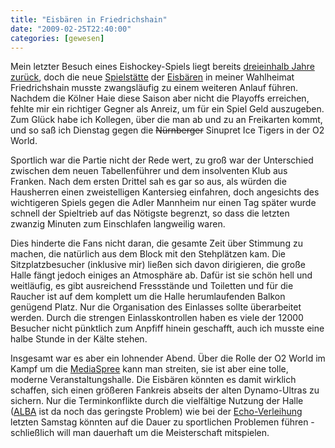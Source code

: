 ```yaml
---
title: "Eisbären in Friedrichshain"
date: "2009-02-25T22:40:00"
categories: [gewesen]
---
```


Mein letzter Besuch eines Eishockey-Spiels liegt bereits [dreieinhalb Jahre zurück](/blog/2005/09/10/krefelder-pinguine-vs-kolner-haie/), doch die neue [Spielstätte](http://www.o2world.de/) der [Eisbären](http://www.eisbaeren.de/) in meiner Wahlheimat Friedrichshain musste zwangsläufig zu einem weiteren Anlauf führen. Nachdem die Kölner Haie diese Saison aber nicht die Playoffs erreichen, fehlte mir ein richtiger Gegner als Anreiz, um für ein Spiel Geld auszugeben. Zum Glück habe ich Kollegen, über die man ab und zu an Freikarten kommt, und so saß ich Dienstag gegen die <del datetime="2009-02-26T20:47:43+00:00">Nürnberger</del> Sinupret Ice Tigers in der O2 World.

Sportlich war die Partie nicht der Rede wert, zu groß war der Unterschied zwischen dem neuen Tabellenführer und dem insolventen Klub aus Franken. Nach dem ersten Drittel sah es gar so aus, als würden die Hausherren einen zweistelligen Kantersieg einfahren, doch angesichts des wichtigeren Spiels gegen die Adler Mannheim nur einen Tag später wurde schnell der Spieltrieb auf das Nötigste begrenzt, so dass die letzten zwanzig Minuten zum Einschlafen langweilig waren.

Dies hinderte die Fans nicht daran, die gesamte Zeit über Stimmung zu machen, die natürlich aus dem Block mit den Stehplätzen kam. Die Sitzplatzbesucher (inklusive mir) ließen sich davon dirigieren, die große Halle fängt jedoch einiges an Atmosphäre ab. Dafür ist sie schön hell und weitläufig, es gibt ausreichend Fressstände und Toiletten und für die Raucher ist auf dem komplett um die Halle herumlaufenden Balkon genügend Platz. Nur die Organisation des Einlasses sollte überarbeitet werden. Durch die strengen Einlasskontrollen haben es viele der 12000 Besucher nicht pünktlich zum Anpfiff hinein geschafft, auch ich musste eine halbe Stunde in der Kälte stehen.

Insgesamt war es aber ein lohnender Abend. Über die Rolle der O2 World im Kampf um die [MediaSpree](http://de.wikipedia.org/wiki/Mediaspree) kann man streiten, sie ist aber eine tolle, moderne Veranstaltungshalle. Die Eisbären könnten es damit wirklich schaffen, sich einen größeren Fankreis abseits der alten Dynamo-Ultras zu sichern. Nur die Terminkonflikte durch die vielfältige Nutzung der Halle ([ALBA](http://www.albaberlin.de/) ist da noch das geringste Problem) wie bei der [Echo-Verleihung](http://www.o2world.de/event/tickets/ECHO-2009-/270.htm) letzten Samstag könnten auf die Dauer zu sportlichen Problemen führen - schließlich will man dauerhaft um die Meisterschaft mitspielen.
